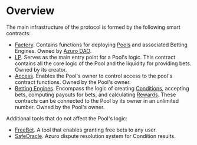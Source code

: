 # Overview

The main infrastructure of the protocol is formed by the following smart contracts:

- [Factory](/contracts/factory). Contains functions for deploying [Pools](/concepts/protocol/pools) and associated
Betting Engines. Owned by [Azuro DAO](/concepts/governance/overview).
- [LP](/contracts/lp). Serves as the main entry point for a Pool's logic. This contract contains all the core logic of
the Pool and the liquidity for providing bets. Owned by its creator.
- [Access](/contracts/access). Enables the Pool's owner to control access to the pool's contract functions.
Owned by the Pool's owner.
- [Betting Engines](/concepts/protocol/betting-engines). Encompass the logic of creating [Conditions](/concepts/protocol/conditions),
accepting bets, computing payouts for bets, and calculating [Rewards](/concepts/basic/rewards). These contracts can
be connected to the Pool by its owner in an unlimited number. Owned by the Pool's owner.

Additional tools that do not affect the Pool's logic:

- [FreeBet](/contracts/freebets). A tool that enables granting free bets to any user.
- [SafeOracle](/contracts/safe-oracle). Azuro dispute resolution system for Condition results.

